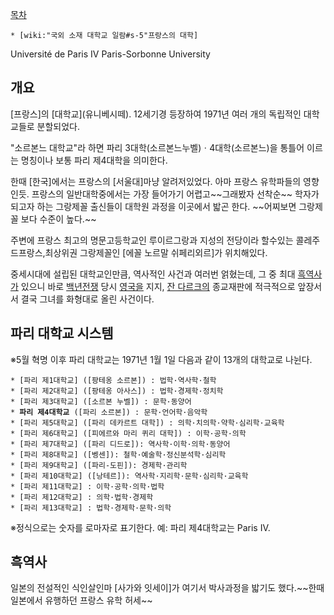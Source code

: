 [[목차]]
 * [wiki:"국외 소재 대학교 일람#s-5"프랑스의 대학]

Université de Paris IV
Paris-Sorbonne University

== 개요 ==
[프랑스]의 [대학교](유니베시떼). 12세기경 등장하여 1971년 여러 개의 독립적인 대학교들로 분할되었다. 

"소르본느 대학교"라 하면 파리 3대학(소르본느누벨)ㆍ4대학(소르본느)을 통틀어 이르는 명칭이나 보통 파리 제4대학을 의미한다.

한때 [한국]에서는 프랑스의 [서울대]마냥 알려저있었다. 아마 프랑스 유학파들의 영향인듯. 프랑스의 일반대학중에서는 가장 들어가기 어렵고~~그래봤자 선착순~~ 학자가 되고자 하는 그랑제꼴 출신들이 대학원 과정을 이곳에서 밟곤 한다. ~~어찌보면 그랑제꼴 보다 수준이 높다.~~

주변에 프랑스 최고의 명문고등학교인 루이르그랑과 지성의 전당이라 할수있는 콜레주드프랑스,최상위권 그랑제꼴인 [에꼴 노르말 쉬페리외르]가 위치해있다.

중세시대에 설립된 대학교인만큼, 역사적인 사건과 여러번 얽혔는데, 그 중 최대 [[흑역사]]가 있으니 바로 [[백년전쟁]] 당시 [[영국]]을 지지, [[잔 다르크]]의 종교재판에 적극적으로 앞장서서 결국 그녀를 화형대로 올린 사건이다.

== 파리 대학교 시스템 ==
※5월 혁명 이후 파리 대학교는 1971년 1월 1일 다음과 같이 13개의 대학교로 나뉜다.
 * [파리 제1대학교] ([팡테옹 소르본]) : 법학·역사학·철학
 * [파리 제2대학교] ([팡테옹 아사스]) : 법학·경제학·정치학
 * [파리 제3대학교] ([소르본 누벨]) : 문학·동양어
 * '''파리 제4대학교''' ([파리 소르본]) : 문학·언어학·음악학
 * [파리 제5대학교] ([파리 데카르트 대학]) : 의학·치의학·약학·심리학·교육학
 * [파리 제6대학교] ([피에르와 마리 퀴리 대학]) : 이학·공학·의학
 * [파리 제7대학교] ([파리 디드로]): 역사학·이학·의학·동양어
 * [파리 제8대학교] ([벵센]): 철학·예술학·정신분석학·심리학
 * [파리 제9대학교] ([파리-도핀]): 경제학·관리학
 * [파리 제10대학교] ([낭테르]): 역사학·지리학·문학·심리학·교육학
 * [파리 제11대학교] : 이학·공학·의학·법학
 * [파리 제12대학교] : 의학·법학·경제학
 * [파리 제13대학교] : 법학·경제학·문학·의학
 
※정식으로는 숫자를 로마자로 표기한다. 예: 파리 제4대학교는 Paris IV.

== 흑역사 ==

일본의 전설적인 식인살인마 [사가와 잇세이]가 여기서 박사과정을 밟기도 했다.~~한때 일본에서 유행하던 프랑스 유학 허세~~
